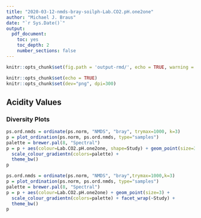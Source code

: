 ```yaml
---
title: "2020-03-12-nmds-bray-soilph-Lab.CO2.pH.one2one"
author: "Michael J. Braus"
date: "`r Sys.Date()`"
output:
  pdf_document:
    toc: yes
    toc_depth: 2
    number_sections: false
---
```


\fontsize{12}{14}
\selectfont{}

```r
knitr::opts_chunk$set(fig.path = 'output-rmd/', echo = TRUE, warning = FALSE, message = FALSE, cache = FALSE)
```

```r
knitr::opts_chunk$set(echo = TRUE)
knitr::opts_chunk$set(dev="png", dpi=300)
```


## Acidity Values

### Diversity Plots

```r
ps.ord.nmds = ordinate(ps.norm, "NMDS", "bray", trymax=1000, k=3)
p = plot_ordination(ps.norm, ps.ord.nmds, type="samples")
palette = brewer.pal(8, "Spectral")
p = p + aes(colour=Lab.CO2.pH.one2one, shape=Study) + geom_point(size=3) + 
  scale_colour_gradientn(colors=palette) + 
  theme_bw()
p
```

```r
ps.ord.nmds = ordinate(ps.norm, "NMDS", "bray",trymax=1000,k=3)
p = plot_ordination(ps.norm, ps.ord.nmds, type="samples")
palette = brewer.pal(8, "Spectral")
p = p + aes(colour=Lab.CO2.pH.one2one) + geom_point(size=3) + 
  scale_colour_gradientn(colors=palette) + facet_wrap(~Study) + 
  theme_bw()
p
```
